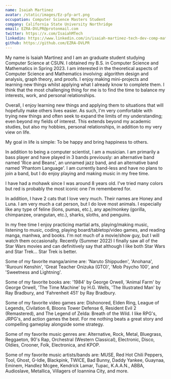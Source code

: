 ```yaml
---
name: Isaiah Martinez
avatar: /static/images/Ez-pfp-art.png
occupation: Computer Science Masters Student
company: California State University Northridge
email: EZRA-DVLPR@protonmail.com
twitter: https://x.com/IsaiahMTech
linkedin: https://www.linkedin.com/in/isaiah-martinez-tech-dev-comp-math/
github: https://github.com/EZRA-DVLPR
---
```

My name is Isaiah Martinez and I am an graduate student studying Computer Science at CSUN.
I obtained my B.S. in Computer Science and Mathematics in Spring 2023.
I am interested in the theoretical aspects of Computer Science and Mathematics involving: algorithm design and analysis, graph theory, and proofs.
I enjoy making mini-projects and learning new things whilst applying what I already know to complete them.
I think that the most challenging thing for me is to find the time to balance my interests, work, and personal relationships.

Overall, I enjoy learning new things and applying them to situations that will hopefully make others lives easier.
As such, I'm very comfortable with trying new things and often seek to expand the limits of my understanding; even beyond my fields of interest.
This extends beyond my academic studies, but also my hobbies, personal relationships, in addition to my very view on life.

My goal in life is simple: To be happy and bring happiness to others.

In addition to being a computer scientist, I am a musician. 
I am primarily a bass player and have played in 3 bands previously: an alternative band named 'Rice and Beans', an unnamed jazz band, and an alternative band named 'Phantom Language'.
I am currently band-less and have no plans to join a band, but I do enjoy playing and making music in my free time.

I have had a mohawk since I was around 8 years old. I've tried many colors but red is probably the most iconic one I'm remembered for.

In addition, I have 2 cats that I love very much. 
Their names are Honey and Luna.
I am very much a cat person, but I do love most animals. I especially like any type of feline (lions, pumas, etc.), any ape/monkey (gorilla, chimpanzee, orangutan, etc.), sharks, sloths, and penguins.

In my free time I enjoy practicing martial arts, playing/making music, listening to music, coding, playing board/tabletop/video games, and reading manga, manhwa, and books. I'm not much of a movie/show guy, but I will watch them occasionally.
Recently (Summer 2022) I finally saw all of the Star Wars movies and can definitively say that although I like both Star Wars and Star Trek... Star Trek is better.

Some of my favorite manga/anime are: 'Naruto Shippuden', 'Anohana', 'Rurouni Kenshin', 'Great Teacher Onizuka (GTO)', 'Mob Psycho 100', and 'Sweetness and Lightning'.

Some of my favorite books are: '1984' by George Orwell, 'Animal Farm' by George Orwell, 'The Time Machine' by H.G. Wells, 'The Illustrated Man' by Ray Bradbury, and 'Fahrenheit 451' by Ray Bradbury.

Some of my favorite video games are: Dishonored, Elden Ring, League of Legends, Civilation 6, Bloons Tower Defense 6, Resident Evil 2 (Remastered), and The Legend of Zelda: Breath of the Wild.
I like RPG's, JRPG's, and action games the best. For me nothing beats a great story and compelling gameplay alongside some strategy.

Some of my favorite music genres are: Alternative, Rock, Metal, Bluegrass, Reggaeton, 90's Rap, Orchestral (Western Classical), Electronic, Disco, Oldies, Crooner, Folk, Electronica, and KPOP.

Some of my favorite music artists/bands are: MUSE, Red Hot Chili Peppers, Tool, Ghost, G-Idle, Blackpink, TWICE, Bad Bunny, Daddy Yankee, Guaynaa, Eminem, Handlez Mcgee, Kendrick Lamar, Tupac, K.A.A.N., ABBA, Audioslave, Metallica, Villagers of Ioannina City, and more.